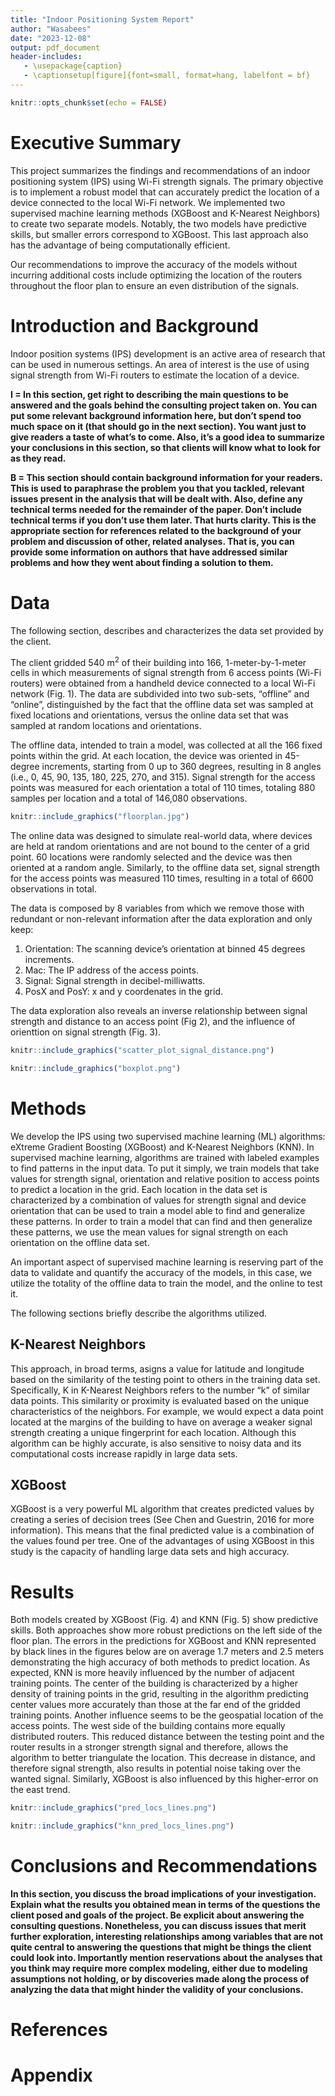 ```yaml
---
title: "Indoor Positioning System Report"
author: "Wasabees"
date: "2023-12-08"
output: pdf_document
header-includes:
   - \usepackage{caption}
   - \captionsetup[figure]{font=small, format=hang, labelfont = bf}
---
```


```r
knitr::opts_chunk$set(echo = FALSE)
```

\newpage

# Executive Summary

This project summarizes the findings and recommendations of an indoor positioning system (IPS) using Wi-Fi strength signals. 
The primary objective is to implement a robust model that can accurately predict the location of a device connected to the local Wi-Fi network. We implemented two supervised machine learning methods (XGBoost and K-Nearest Neighbors) to create two separate models. Notably, the two models have predictive skills, but smaller errors correspond to XGBoost. This last approach also has the advantage of being computationally efficient.

Our recommendations to improve the accuracy of the models without incurring additional costs include optimizing the location of the routers throughout the floor plan to ensure an even distribution of the signals.  


\newpage

# Introduction and Background

Indoor position systems (IPS) development is an active area of research that can be used in numerous settings. An area of interest is the use of using signal strength from Wi-Fi routers to estimate the location of a device. 

**I = In this section, get right to describing the main questions to be answered and the goals behind the consulting project taken on. You can put some relevant background information here, but don’t spend too much space on it (that should go in the next section). You want just to give readers a taste of what’s to come. Also, it’s a good idea to summarize your conclusions in this section, so that clients will know what to look for as they read.**

**B = This section should contain background information for your readers. This is used to paraphrase the problem you that you tackled, relevant issues present in the analysis that will be dealt with. Also, define any technical terms needed for the remainder of the paper. Don’t include technical terms if you don’t use them later. That hurts clarity. This is the appropriate section for references related to the background of your problem and discussion of other, related analyses. That is, you can provide some information on authors that have addressed similar problems and how they went about finding a solution to them.**


# Data


The following section, describes and characterizes the data set provided by the client. 

The client gridded 540 m^2^ of their building into 166, 1-meter-by-1-meter cells in which measurements of signal strength from 6 access points (Wi-Fi routers) were obtained from a handheld device connected to a local Wi-Fi network (Fig. 1). The data are subdivided into two sub-sets, “offline” and “online”, distinguished by the fact that the offline data set was sampled at fixed locations and orientations, versus the online data set that was sampled at random locations and orientations.

The offline data, intended to train a model, was collected at all the 166 fixed points within the grid. At each location, the device was oriented in 45-degree increments, starting from 0 up to 360 degrees, resulting in 8 angles (i.e., 0, 45, 90, 135, 180, 225, 270, and 315). Signal strength for the access points was measured for each orientation a total of 110 times, totaling 880 samples per location and a total of 146,080 observations.



```r

knitr::include_graphics("floorplan.jpg") 

```



The online data was designed to simulate real-world data, where devices are held at random orientations and are not bound to the center of a grid point. 60 locations were randomly selected and the device was then oriented at a random angle. Similarly, to the offline data set, signal strength for the access points was measured 110 times, resulting in a total of 6600 observations in total.


\newpage

The data is composed by 8 variables from which we remove those with redundant or non-relevant information after the data exploration and only keep:

1) Orientation: The scanning device’s orientation at binned 45 degrees increments.
2) Mac: The IP address of the access points.
3) Signal: Signal strength in decibel-milliwatts.
4) PosX and PosY: x and y coordenates in the grid.

The data exploration also reveals an inverse relationship between signal strength and distance to an access point (Fig 2), and the influence of orienttion on signal strength (Fig. 3).

```r


knitr::include_graphics("scatter_plot_signal_distance.png") 

```

```r

knitr::include_graphics("boxplot.png") 

```

\newpage


# Methods

We develop the IPS using two supervised machine learning (ML) algorithms: eXtreme Gradient Boosting (XGBoost) and K-Nearest Neighbors (KNN). In supervised machine learning, algorithms are trained with labeled examples to find patterns in the input data. To put it simply, we train models that take values for strength signal, orientation and relative position to access points to predict a location in the grid. Each location in the data set is characterized by a combination of values for strength signal and device orientation that can be used to train a model able to find and generalize these patterns. In order to train a model that can find and then generalize these patterns, we use the mean values for signal strength on each orientation on the offline data set. 

An important aspect of supervised machine learning is reserving part of the data to validate and quantify the accuracy of the models, in this case, we utilize the totality of the offline data to train the model, and the online to test it. 

The following sections briefly describe the algorithms utilized. 

## K-Nearest Neighbors

This approach, in broad terms, asigns a value for latitude and longitude based on the similarity of the testing point to others in the training data set. Specifically, K in K-Nearest Neighbors refers to the number "k" of similar data points. This similarity or proximity is evaluated based on the unique characteristics of the neighbors. For example, we would expect a data point located at the margins of the building to have on average a weaker signal strength creating a unique fingerprint for each location. 
Although this algorithm can be highly accurate, is also sensitive to noisy data and its computational costs increase rapidly in large data sets.


## XGBoost

XGBoost is a very powerful ML algorithm that creates predicted values by creating a series of decision trees (See Chen and Guestrin, 2016 for more information). This means that the final predicted value is a combination of the values found per tree. One of the advantages of using XGBoost in this study is the capacity of handling large data sets and high accuracy. 


\newpage


# Results


Both models created by XGBoost (Fig. 4) and KNN (Fig. 5) show predictive skills. Both approaches show more robust predictions on the left side of the floor plan. The errors in the predictions for XGBoost and KNN represented by black lines in the figures below are on average 1.7 meters and 2.5 meters demonstrating the high accuracy of both methods to predict location. As expected, KNN is more heavily influenced by the number of adjacent training points. The center of the building is characterized by a higher density of training points in the grid, resulting in the algorithm predicting center values more accurately than those at the far end of the gridded training points. Another influence seems to be the geospatial location of the access points. The west side of the building contains more equally distributed routers. This reduced distance between the testing point and the router results in a stronger strength signal and therefore, allows the algorithm to better triangulate the location. This decrease in distance, and therefore signal strength, also results in potential noise taking over the wanted signal.  Similarly, XGBoost is also influenced by this higher-error on the east trend.


```r

knitr::include_graphics("pred_locs_lines.png") 

```

```r

knitr::include_graphics("knn_pred_locs_lines.png") 

```

\newpage

# Conclusions and Recommendations

**In this section, you discuss the broad implications of your investigation. Explain what the results you obtained mean in terms of the questions the client posed and goals of the project. Be explicit about answering the consulting questions. Nonetheless, you can discuss issues that merit further exploration, interesting relationships among variables that are not quite central to answering the questions that might be things the client could look into. Importantly mention reservations about the analyses that you think may require more complex modeling, either due to modeling assumptions not holding, or by discoveries made along the process of analyzing the data that might hinder the validity of your conclusions.**

\newpage

# References

\newpage

# Appendix

